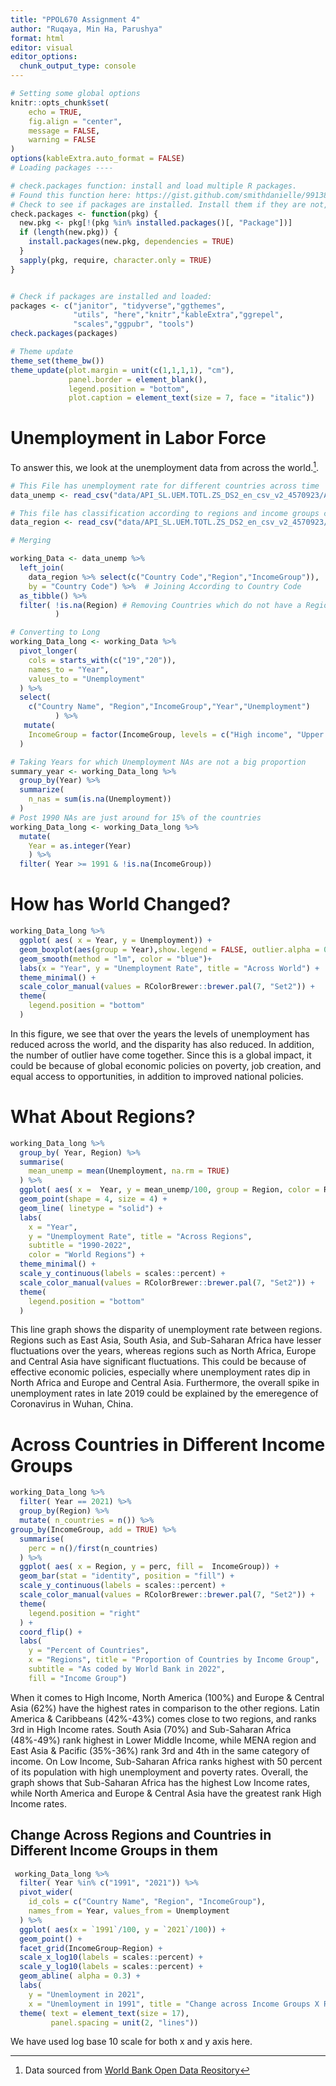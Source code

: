 ```yaml
---
title: "PPOL670 Assignment 4"
author: "Ruqaya, Min Ha, Parushya"
format: html
editor: visual
editor_options: 
  chunk_output_type: console
---
```


```r
# Setting some global options
knitr::opts_chunk$set(
	echo = TRUE,
	fig.align = "center",
	message = FALSE,
	warning = FALSE
)
options(kableExtra.auto_format = FALSE)
# Loading packages ----

# check.packages function: install and load multiple R packages.
# Found this function here: https://gist.github.com/smithdanielle/9913897 on 2019/06/17
# Check to see if packages are installed. Install them if they are not, then load them into the R session.
check.packages <- function(pkg) {
  new.pkg <- pkg[!(pkg %in% installed.packages()[, "Package"])]
  if (length(new.pkg)) {
    install.packages(new.pkg, dependencies = TRUE)
  }
  sapply(pkg, require, character.only = TRUE)
}


# Check if packages are installed and loaded:
packages <- c("janitor", "tidyverse","ggthemes",
              "utils", "here","knitr","kableExtra","ggrepel",
              "scales","ggpubr", "tools")
check.packages(packages)

# Theme update
theme_set(theme_bw())
theme_update(plot.margin = unit(c(1,1,1,1), "cm"),
             panel.border = element_blank(),
             legend.position = "bottom",
             plot.caption = element_text(size = 7, face = "italic"))

```

# Unemployment in Labor Force

To answer this, we look at the unemployment data from across the world.[^1].

[^1]: Data sourced from [World Bank Open Data Reository](https://data.worldbank.org/indicator/SL.UEM.TOTL.ZS?view=chart)

```r
# This File has unemployment rate for different countries across time
data_unemp <- read_csv("data/API_SL.UEM.TOTL.ZS_DS2_en_csv_v2_4570923/API_SL.UEM.TOTL.ZS_DS2_en_csv_v2_4570923.csv", skip = 3)

# This file has classification according to regions and income groups countries are in today
data_region <- read_csv("data/API_SL.UEM.TOTL.ZS_DS2_en_csv_v2_4570923/Metadata_Country_API_SL.UEM.TOTL.ZS_DS2_en_csv_v2_4570923.csv")

# Merging

working_Data <- data_unemp %>% 
  left_join(
    data_region %>% select(c("Country Code","Region","IncomeGroup")),
    by = "Country Code") %>%  # Joining According to Country Code
  as_tibble() %>% 
  filter( !is.na(Region) # Removing Countries which do not have a Region Assigned
          )

# Converting to Long
working_Data_long <- working_Data %>% 
  pivot_longer(
    cols = starts_with(c("19","20")),
    names_to = "Year",
    values_to = "Unemployment"
  ) %>% 
  select( 
    c("Country Name", "Region","IncomeGroup","Year","Unemployment")
          ) %>% 
   mutate(
    IncomeGroup = factor(IncomeGroup, levels = c("High income", "Upper middle income", "Lower middle income","Low income"))
  )

# Taking Years for which Unemployment NAs are not a big proportion
summary_year <- working_Data_long %>% 
  group_by(Year) %>% 
  summarize(
    n_nas = sum(is.na(Unemployment))
  )
# Post 1990 NAs are just around for 15% of the countries
working_Data_long <- working_Data_long %>% 
  mutate( 
    Year = as.integer(Year)
    ) %>% 
  filter( Year >= 1991 & !is.na(IncomeGroup))
```

# How has World Changed?

```r
working_Data_long %>% 
  ggplot( aes( x = Year, y = Unemployment)) +
  geom_boxplot(aes(group = Year),show.legend = FALSE, outlier.alpha = 0.5, alpha = 0.5) + 
  geom_smooth(method = "lm", color = "blue")+
  labs(x = "Year", y = "Unemployment Rate", title = "Across World") + 
  theme_minimal() +
  scale_color_manual(values = RColorBrewer::brewer.pal(7, "Set2")) +
  theme(
    legend.position = "bottom"
  )

```
In this figure, we see that over the years the levels of unemployment has reduced across the world, and the disparity has also reduced. In addition, the number of outlier have come together. Since this is a global impact, it could be because of global economic policies on poverty, job creation, and equal access to opportunities, in addition to improved national policies.  


# What About Regions?

```r
working_Data_long %>% 
  group_by( Year, Region) %>% 
  summarise(
    mean_unemp = mean(Unemployment, na.rm = TRUE)
  ) %>% 
  ggplot( aes( x =  Year, y = mean_unemp/100, group = Region, color = Region)) +
  geom_point(shape = 4, size = 4) +
  geom_line( linetype = "solid") +
  labs(
    x = "Year", 
    y = "Unemployment Rate", title = "Across Regions", 
    subtitle = "1990-2022",
    color = "World Regions") + 
  theme_minimal() + 
  scale_y_continuous(labels = scales::percent) + 
  scale_color_manual(values = RColorBrewer::brewer.pal(7, "Set2")) +
  theme(
    legend.position = "bottom"
  )

```

This line graph shows the disparity of unemployment rate between regions. Regions such as East Asia, South Asia, and Sub-Saharan Africa have lesser fluctuations over the years, whereas regions such as North Africa, Europe and Central Asia have significant fluctuations. This could be because of effective economic policies, especially where unemployment rates dip in North Africa and Europe and Central Asia. Furthermore, the overall spike in unemployment rates in late 2019 could be explained by the emeregence of Coronavirus in Wuhan, China.  

# Across Countries in Different Income Groups

```r
working_Data_long %>% 
  filter( Year == 2021) %>% 
  group_by(Region) %>% 
  mutate( n_countries = n()) %>% 
group_by(IncomeGroup, add = TRUE) %>% 
  summarise(
    perc = n()/first(n_countries)
  ) %>% 
  ggplot( aes( x = Region, y = perc, fill =  IncomeGroup)) +
  geom_bar(stat = "identity", position = "fill") +
  scale_y_continuous(labels = scales::percent) + 
  scale_color_manual(values = RColorBrewer::brewer.pal(7, "Set2")) +
  theme(
    legend.position = "right"
  ) +
  coord_flip() +
  labs(
    y = "Percent of Countries", 
    x = "Regions", title = "Proportion of Countries by Income Group",
    subtitle = "As coded by World Bank in 2022",
    fill = "Income Group") 

```
When it comes to High Income, North America (100%) and Europe & Central Asia (62%) have the highest rates in comparison to the other regions. Latin America & Caribbeans (42%-43%) comes close to two regions, and ranks 3rd in High Income rates. South Asia (70%) and Sub-Saharan Africa (48%-49%) rank highest in Lower Middle Income, while MENA region and East Asia & Pacific (35%-36%) rank 3rd and 4th in the same category of income. On Low Income, Sub-Saharan Africa ranks highest with 50 percent of its population with high unemployment and poverty rates. Overall, the graph shows that Sub-Saharan Africa has the highest Low Income rates, while North America and Europe & Central Asia have the greatest rank High Income rates.  


## Change Across Regions and Countries in Different Income Groups in them

```r
 working_Data_long %>% 
  filter( Year %in% c("1991", "2021")) %>% 
  pivot_wider(
    id_cols = c("Country Name", "Region", "IncomeGroup"),
    names_from = Year, values_from = Unemployment
  ) %>% 
  ggplot( aes(x = `1991`/100, y = `2021`/100)) +
  geom_point() +
  facet_grid(IncomeGroup~Region) +
  scale_x_log10(labels = scales::percent) +
  scale_y_log10(labels = scales::percent) +
  geom_abline( alpha = 0.3) +
  labs(
    y = "Unemloyment in 2021", 
    x = "Unemloyment in 1991", title = "Change across Income Groups X Regions") +
  theme( text = element_text(size = 17),
         panel.spacing = unit(2, "lines"))
```
We have used log  base 10 scale for both x and y axis here.
